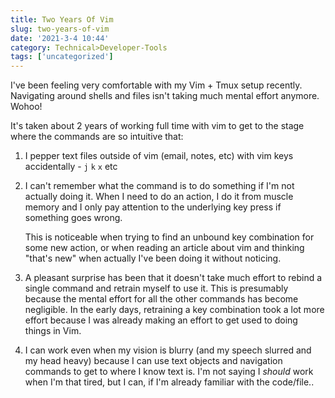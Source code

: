 ```yaml
---
title: Two Years Of Vim
slug: two-years-of-vim
date: '2021-3-4 10:44'
category: Technical>Developer-Tools
tags: ['uncategorized']
---
```


I've been feeling very comfortable with my Vim + Tmux setup recently.
Navigating around shells and files isn't taking much mental effort anymore.
Wohoo!

It's taken about 2 years of working full time with vim to get to the stage
where the commands are so intuitive that:

1.  I pepper text files outside of vim (email, notes, etc) with vim keys
    accidentally - `j` `k` `x` etc

2.  I can't remember what the command is to do something if I'm not actually
    doing it. When I need to do an action, I do it from muscle
    memory and I only pay attention to the underlying key press if something
    goes wrong.

    This is noticeable when trying to find an unbound key combination for some
    new action, or when reading an article about vim and thinking "that's new"
    when actually I've been doing it without noticing.

3.  A pleasant surprise has been that it doesn't take much effort to
    rebind a single command and retrain myself to use it. This is presumably
    because the mental effort for all the other commands has become negligible.
    In the early days, retraining a key combination took a lot more effort
    because I was already making an effort to get used to doing things in Vim.

4.  I can work even when my vision is blurry (and my speech slurred and my head
    heavy) because I can use text objects and navigation commands to get to
    where I know text is. I'm not saying I _should_ work when I'm that tired,
    but I can, if I'm already familiar with the code/file..
